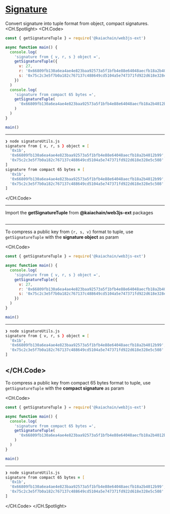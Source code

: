 # [Signature](https://docs.kaia.io/references/sdk/web3js-ext/utils/signature)
Convert signature into tuple format from object, compact signatures.
<CH.Spotlight>
<CH.Code>

```js signatureUtils.js
const { getSignatureTuple } = require('@kaiachain/web3js-ext')

async function main() {
  console.log(
    'signature from { v, r, s } object =',
    getSignatureTuple({
      v: 27,
      r: '0x66809fb130a6ea4ae4e823baa92573a5f1bfb4e88e64048aecfb18a2b4012b99',
      s: '0x75c2c3e5f7b0a182c767137c488649cd5104a5e747371fd922d618e328e5c508',
    })
  )
  console.log(
    'signature from compact 65 bytes =',
    getSignatureTuple(
      '0x66809fb130a6ea4ae4e823baa92573a5f1bfb4e88e64048aecfb18a2b4012b9975c2c3e5f7b0a182c767137c488649cd5104a5e747371fd922d618e328e5c5081b'
    )
  )
}

main()
```

---

```zsh output
❯ node signatureUtils.js
signature from { v, r, s } object = [
  '0x1b',
  '0x66809fb130a6ea4ae4e823baa92573a5f1bfb4e88e64048aecfb18a2b4012b99',
  '0x75c2c3e5f7b0a182c767137c488649cd5104a5e747371fd922d618e328e5c508'
]
signature from compact 65 bytes = [
  '0x1b',
  '0x66809fb130a6ea4ae4e823baa92573a5f1bfb4e88e64048aecfb18a2b4012b99',
  '0x75c2c3e5f7b0a182c767137c488649cd5104a5e747371fd922d618e328e5c508'
]
```

</CH.Code>

---
Import the **getSignatureTuple** from **@kaiachain/web3js-ext** packages

```js signatureUtils.js focus=1

```
---
To compress a public key from `{r, s, v}` format to tuple, use `getSignatureTuple` with the **signature object** as param

<CH.Code>
```js signatureUtils.js focus=4:11
const { getSignatureTuple } = require('@kaiachain/web3js-ext')

async function main() {
  console.log(
    'signature from { v, r, s } object =',
    getSignatureTuple({
      v: 27,
      r: '0x66809fb130a6ea4ae4e823baa92573a5f1bfb4e88e64048aecfb18a2b4012b99',
      s: '0x75c2c3e5f7b0a182c767137c488649cd5104a5e747371fd922d618e328e5c508',
    })
  )
}

main()
```

---
```zsh output
❯ node signatureUtils.js
signature from { v, r, s } object = [
  '0x1b',
  '0x66809fb130a6ea4ae4e823baa92573a5f1bfb4e88e64048aecfb18a2b4012b99',
  '0x75c2c3e5f7b0a182c767137c488649cd5104a5e747371fd922d618e328e5c508'
]
````

</CH.Code>
---
To compress a public key from compact 65 bytes format to tuple, use `getSignatureTuple` with the **compact signature** as param

<CH.Code>
```js signatureUtils.js focus=4:9
const { getSignatureTuple } = require('@kaiachain/web3js-ext')

async function main() {
  console.log(
    'signature from compact 65 bytes =',
    getSignatureTuple(
      '0x66809fb130a6ea4ae4e823baa92573a5f1bfb4e88e64048aecfb18a2b4012b9975c2c3e5f7b0a182c767137c488649cd5104a5e747371fd922d618e328e5c5081b'
    )
  )
}

main()
```

---
```zsh output
❯ node signatureUtils.js
signature from compact 65 bytes = [
  '0x1b',
  '0x66809fb130a6ea4ae4e823baa92573a5f1bfb4e88e64048aecfb18a2b4012b99',
  '0x75c2c3e5f7b0a182c767137c488649cd5104a5e747371fd922d618e328e5c508'
]
````

</CH.Code>
</CH.Spotlight>

